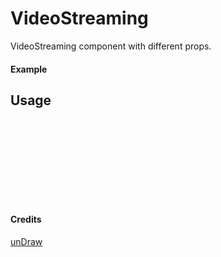 
<Meta of={VideoStreaming} title="unDraw/VideoStreaming" />

# VideoStreaming

VideoStreaming component with different props.

#### Example

<Canvas of={VideoStreaming.Primary} />

## Usage

```ts
import { VideoStreaming } from "yadl-ui";

const Example = () => {
  return (
      <VideoStreaming />
  );
};

export default Example;
```

#### Credits
[unDraw](https://undraw.co/illustrations)

